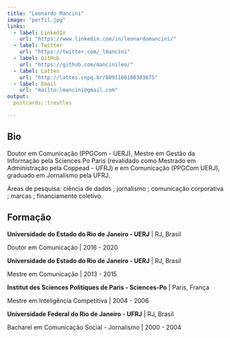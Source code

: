 ```yaml
---
title: "Leonardo Mancini"
image: "perfil.jpg"
links:
  - label: LinkedIn
    url: "https://www.linkedin.com/in/leonardomancini/"
  - label: Twitter
    url: "https://twitter.com/_lmancini"
  - label: GitHub
    url: "https://github.com/mancinileo/"
  - label: Lattes
    url: "http://lattes.cnpq.br/8091160100383675"
  - label: Email
    url: "mailto:lmancini@gmail.com"    
output:
  postcards::trestles

---
```

 
## Bio

Doutor em Comunicação (PPGCom - UERJ), Mestre em Gestão da Informação pela Sciences Po Paris (revalidado como Mestrado em Administração pela Coppead - UFRJ) e em Comunicação (PPGCom UERJ), graduado em Jornalismo pela UFRJ.

Áreas de pesquisa: ciência de dados ; jornalismo ; comunicação corporativa ; marcas ; financiamento coletivo. 

## Formação

**Universidade do Estado do Rio de Janeiro - UERJ** | RJ, Brasil

Doutor em Comunicação | 2016 - 2020

**Universidade do Estado do Rio de Janeiro - UERJ** | RJ, Brasil

Mestre em Comunicação | 2013 - 2015

**Institut des Sciences Politiques de Paris  - Sciences-Po** | Paris, França

Mestre em Inteligência Competitiva | 2004 - 2006

**Universidade Federal do Rio de Janeiro  - UFRJ** | RJ, Brasil

Bacharel em Comunicação Social - Jornalismo | 2000 - 2004

